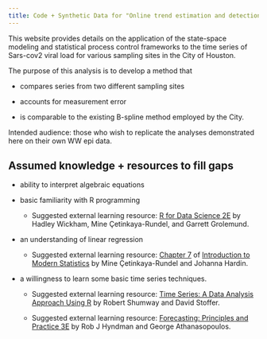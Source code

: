 ```yaml
---
title: Code + Synthetic Data for "Online trend estimation and detection of trend deviations in sub-sewershed time series of SARS-CoV-2 RNA measured in wastewater"
---
```


This website provides details on the application of the state-space modeling and statistical process control frameworks to the time series of Sars-cov2 viral load for various sampling sites in the City of Houston.

The purpose of this analysis is to develop a method that

-   compares series from two different sampling sites

-   accounts for measurement error

-   is comparable to the existing B-spline method employed by the City.

Intended audience: those who wish to replicate the analyses demonstrated here on their own WW epi data.

::: {.callout-note collapse="'false'"}
## Assumed knowledge + resources to fill gaps

-   ability to interpret algebraic equations

-   basic familiarity with R programming

    -   Suggested external learning resource: [R for Data Science 2E](https://r4ds.hadley.nz/) by Hadley Wickham, Mine Çetinkaya-Rundel, and Garrett Grolemund.

-   an understanding of linear regression

    -   Suggested external learning resource: [Chapter 7](https://openintro-ims.netlify.app/model-slr.html) of [Introduction to Modern Statistics](https://openintro-ims.netlify.app/index.html) by Mine Çetinkaya-Rundel and Johanna Hardin.

-   a willingness to learn some basic time series techniques.

    -   Suggested external learning resource: [Time Series: A Data Analysis Approach Using R](https://www.stat.pitt.edu/stoffer/tsda/) by Robert Shumway and David Stoffer.

    -   Suggested external learning resource: [Forecasting: Principles and Practice 3E](https://otexts.com/fpp3/) by Rob J Hyndman and George Athanasopoulos.
:::
